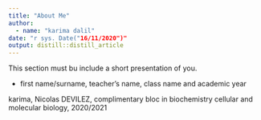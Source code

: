 ```yaml
---
title: "About Me"
author:
  - name: "karima dalil" 
date: "r sys. Date("16/11/2020")"
output: distill::distill_article
---
```


This section must bu include a short presentation of you.

- first name/surname, teacher’s name, class name and academic year

karima, Nicolas DEVILEZ, complimentary bloc in biochemistry cellular and molecular biology, 2020/2021
